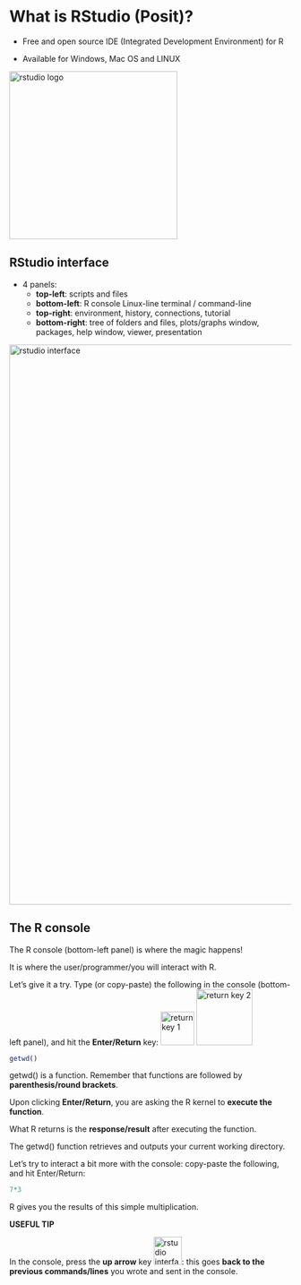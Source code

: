 # What is RStudio (Posit)?

* Free and open source IDE (Integrated Development Environment) for R

* Available for Windows, Mac OS and LINUX

<img src="images/setup_rstudio_icon.png" alt="rstudio logo" width="300"/>


## RStudio interface

* 4 panels:
	+ **top-left**: scripts and files
	+ **bottom-left**: R console Linux-line terminal / command-line
	+ **top-right**: environment, history, connections, tutorial
	+ **bottom-right**: tree of folders and files, plots/graphs window, packages, help window, viewer, presentation

<img src="images/rstudio_interface.png" alt="rstudio interface" width="1000"/>

## The R console

The R console (bottom-left panel) is where the magic happens!

It is where the user/programmer/you will interact with R.

Let's give it a try. Type (or copy-paste) the following in the console (bottom-left panel), and hit the **Enter/Return** key:
<img src="images/rstudio_return_key.png" alt="return key 1" width="60"/>
<img src="images/rstudio_return_key2.jpg" alt="return key 2" width="100"/>

```r
getwd()
```

getwd() is a function. Remember that functions are followed by **parenthesis/round brackets**.

Upon clicking **Enter/Return**, you are asking the R kernel to **execute the function**.

What R returns is the **response/result** after executing the function.

The getwd() function retrieves and outputs your current working directory.

Let's try to interact a bit more with the console: copy-paste the following, and hit Enter/Return:

```r
7*3
```

R gives you the results of this simple multiplication.

**USEFUL TIP**

In the console, press the **up arrow** key <img src="images/rstudio_up_arrow.png" alt="rstudio interface" width="50"/>: this goes **back to the previous commands/lines** you wrote and sent in the console.



